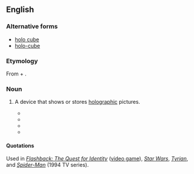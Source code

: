 ==English==

===Alternative forms===
* [[holo cube]]
* [[holo-cube]]

===Etymology===
From {{prefix|holo|}} + {{derv|en|cube|pos=noun}}.

===Noun===
{{en-noun}}

# {{science fiction}} A device that shows or stores [[holographic]] pictures.
#* {{quote-book|year=1976|author=[[w:Joe Haldeman|Joe Haldeman]]|title=The Forever War|location=New York|publisher=Ballantine Books|page=113|passage=One wall was a huge '''holo cube''' displaying Geneva's table of organization, a spidery orange pyramid with tens of thousands of names connected by lines, from the mayor at the top to the “corridor security” people at the base.}}
#* {{quote-magazine|year=1978|author=[[w:Charles Sheffield|Charles Sheffield]]|title=The Deimos Plague|magazine=Stellar Science Fiction Stories|issue=4|publisher=New York: Del Rey|page=146|passage=He snapped a '''holo-cube''' into the projector and switched on. I gasped and shrank back in my seat as a great crustacean sprang into being in front of me, blind, chitinous, rust-red, and malevolent.}}
#* {{quote-magazine|year=1990|magazine=Magazine of Fantasy and Science Fiction|volume=79|page=113|passage=And on a little table beside the bed, he found a '''holocube''' with a tiny picture of a woman wearing a yellow dress in it. When he moved the '''’cube''', the woman waved at him and laughed.}}
#* {{quote-book|year=1992|author=[[w:Isaac Asimov|Isaac Asimov]] and [[w:Robert Silverberg|Robert Silverberg]]|title=The Positronic Man|location=New York|publisher=Doubleday|page=25|passage=Not a cassette, not an infodisk, not a '''holocube''', but an actual book, with a cover and binding and pages.}}

====Quotations====
Used in ''[[w:Flashback: The Quest for Identity|Flashback: The Quest for Identity]]'' ([[video game]]), ''[[w:Star Wars|Star Wars]]'', ''[[w:Tyrian (video game)|Tyrian]]'', and ''[[w:Spider-Man (1994 TV series)|Spider-Man]]'' (1994 TV series).